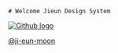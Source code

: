 
<Meta title="Welcome" />

<div className="sb-container">
  <div className="sb-section-title">

    # Welcome Jieun Design System

  </div>
    <a className="sb-contact" href="https://github.com/ji-eun-moon" target='_blank'>
    <Image
        width={32}
        height={32}
        layout="fixed"
        src={Github}
        alt="Github logo"
        className="sb-explore-image"
    />
    <p>@ji-eun-moon</p>
    </a>
</div>

<style>
  {`
  .sb-container {
    margin-bottom: 48px;
  }
  .sb-contact {
    display: flex;
    align-items: center;
    gap: 12px;
    width: fit-content;
  }
`}
</style>
